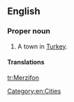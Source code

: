 ==English==
{{wikipedia}}

===Proper noun===
{{en-proper noun}}

# A town in [[Turkey]].

====Translations====
{{trans-top|town}}
{{trans-mid}}
{{trans-bottom}}

[[Category:en:Cities]]

[[tr:Merzifon]]